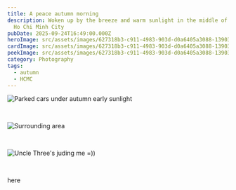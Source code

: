 ```yaml
---
title: A peace autumn morning
description: Woken up by the breeze and warm sunlight in the middle of autumn in
  Ho Chi Minh City
pubDate: 2025-09-24T16:49:00.000Z
heroImage: src/assets/images/627318b3-c911-4983-903d-d0a6405a3088-13903-00000633f3dbd313.jpg
cardImage: src/assets/images/627318b3-c911-4983-903d-d0a6405a3088-13903-00000633f3dbd313.jpg
peekImage: src/assets/images/627318b3-c911-4983-903d-d0a6405a3088-13903-00000633f3dbd313.jpg
category: Photography
tags:
  - autumn
  - HCMC
---
```

![Parked cars under autumn early sunlight](src/assets/images/29f19216-1b55-471d-ae53-419e06a27035-13903-00000633ea9cd009.jpg "Parked cars under autumn early sunlight")

<br />

![Surrounding area](src/assets/images/afe7fa37-c735-4b15-b0cb-a66cd17c2c02-13903-00000633faa00d94.jpg "Surrounding area")

<br />

![Uncle Three's juding me =))](src/assets/images/7aadff34-1592-4610-9b63-732c4e202fce-13903-000006339f533b66.jpg "Uncle Three's juding me =))")

<br />

<SButton>here</SButton>
